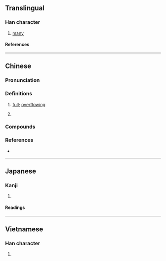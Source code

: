 {{also|沵}}
{{character info}}
==Translingual==

===Han character===
{{Han char|rn=85|rad=水|as=14|sn=17|four=31127|canj=EMFB|ids=⿰氵爾}}

# [[many]]

====References====
{{Han ref|kx=0655.210|dkj=18482|dj=1065.190|hdz=31766.080|uh=6FD4}}

----

==Chinese==
{{zh-forms|s=沵|alt=沵}}

===Pronunciation===
{{zh-pron
|m=mǐ
|c=mei4,mei5
|mn=lé
|mc=y
|oc=y
|ma=
|cat=adj
}}

===Definitions===
{{zh-hanzi}}

# {{lb|zh|literary|of water}} [[full]]; [[overflow]]ing
# {{zh-used|濔迆||濔迤}}

===Compounds===
{{zh-der|濔迤|濔濔|濔迆}}

===References===
* {{R:yue:Hanzi}}

----

==Japanese==

===Kanji===
{{ja-kanji|grade=|rs=水14}}

# {{rfdef|ja|sort=水14}}

====Readings====
{{ja-readings
|on=でい, ない
}}

----

==Vietnamese==

===Han character===
{{vi-readings|rs=水14|reading=nhễ, nhẫy}}

# {{rfdef|vi|sort=水14}}